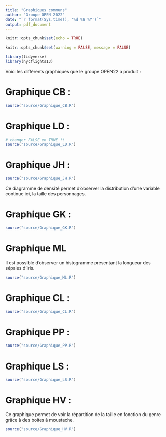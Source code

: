 ```yaml
---
title: "Graphiques communs"
author: "Groupe OPEN 2022"
date: "`r format(Sys.time(), '%d %B %Y')`"
output: pdf_document
---
```


```r
knitr::opts_chunk$set(echo = TRUE)
```

```r
knitr::opts_chunk$set(warning = FALSE, message = FALSE) 
```

```r
library(tidyverse)
library(nycflights13)

```

Voici les différents graphiques que le groupe OPEN22 a produit :

# Graphique CB :

```r
source("source/Graphique_CB.R")
```

# Graphique LD :

```r
# changer FALSE en TRUE !!
source("source/Graphique_LD.R")
```

# Graphique JH :

```r
source("source/Graphique_JH.R")
```

Ce diagramme de densité permet d'observer la distribution d'une variable continue ici, la taille des personnages.

# Graphique GK :

```r
source("source/Graphique_GK.R")
```

# Graphique ML

Il est possible d'observer un histogramme présentant la longueur des sépales d'iris. 

```r
source("source/Graphique_ML.R")
```
# Graphique CL :

```r
source("source/Graphique_CL.R")
```
# Graphique PP :

```r
source("source/Graphique_PP.R")
```
# Graphique LS :

```r
source("source/Graphique_LS.R")
```

# Graphique HV :

Ce graphique permet de voir la répartition de la taille en fonction du genre grâce à des boites à moustache. 

```r
source("source/Graphique_HV.R")
```



 




 
 
